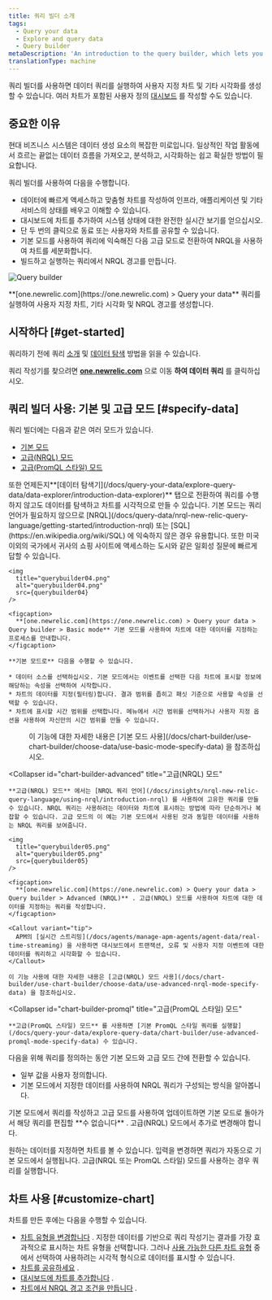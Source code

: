```yaml
---
title: 쿼리 빌더 소개
tags:
  - Query your data
  - Explore and query data
  - Query builder
metaDescription: 'An introduction to the query builder, which lets you run custom queries of your data, build charts and other visualizations, and share charts with others.'
translationType: machine
---
```





쿼리 빌더를 사용하면 데이터 쿼리를 실행하여 사용자 지정 차트 및 기타 시각화를 생성할 수 있습니다. 여러 차트가 포함된 사용자 정의 [대시보드](/docs/dashboards/manage-your-dashboard/manage-your-dashboard#dash-create-chart) 를 작성할 수도 있습니다.

## 중요한 이유

현대 비즈니스 시스템은 데이터 생성 요소의 복잡한 미로입니다. 일상적인 작업 활동에서 흐르는 끝없는 데이터 흐름을 가져오고, 분석하고, 시각화하는 쉽고 확실한 방법이 필요합니다.

쿼리 빌더를 사용하여 다음을 수행합니다.

* 데이터에 빠르게 액세스하고 맞춤형 차트를 작성하여 인프라, 애플리케이션 및 기타 서비스의 상태를 배우고 이해할 수 있습니다.
* 대시보드에 차트를 추가하여 시스템 상태에 대한 완전한 실시간 보기를 얻으십시오.
* 단 두 번의 클릭으로 동료 또는 사용자와 차트를 공유할 수 있습니다.
* 기본 모드를 사용하여 쿼리에 익숙해진 다음 고급 모드로 전환하여 NRQL을 사용하여 차트를 세분화합니다.
* 빌드하고 실행하는 쿼리에서 NRQL 경고를 만듭니다.

<img
  title="Query builder"
  alt="Query builder"
  src={introQueryBuilder}
/>

<figcaption>
  **[one.newrelic.com](https://one.newrelic.com) > Query your data** 쿼리를 실행하여 사용자 지정 차트, 기타 시각화 및 NRQL 경고를 생성합니다.
</figcaption>

## 시작하다 [#get-started]

쿼리하기 전에 쿼리 [소개](/docs/telemetry-data-platform/ingest-manage-data/understand-data/introduction-querying-new-relic-data/) 및 [데이터 탐색](/docs/query-your-data/explore-query-data/explore-data/introduction-data-explorer/) 방법을 읽을 수 있습니다.

쿼리 작성기를 찾으려면 **[one.newrelic.com](https://one.newrelic.com)** 으로 이동 **하여 데이터 쿼리** 를 클릭하십시오.

## 쿼리 빌더 사용: 기본 및 고급 모드 [#specify-data]

쿼리 빌더에는 다음과 같은 여러 모드가 있습니다.

* [기본 모드](/docs/chart-builder/use-chart-builder/choose-data/use-basic-mode-specify-data)
* [고급(NRQL) 모드](/docs/chart-builder/use-chart-builder/choose-data/use-advanced-nrql-mode-specify-data)
* [고급(PromQL 스타일) 모드](#chart-builder-promql)

<Callout variant="tip">
  또한 언제든지**[데이터 탐색기](/docs/query-your-data/explore-query-data/data-explorer/introduction-data-explorer)** 탭으로 전환하여 쿼리를 수행하지 않고도 데이터를 탐색하고 차트를 시각적으로 만들 수 있습니다.
</Callout>

<CollapserGroup>
  <Collapser
    id="chart-builder-basic"
    title="기본 모드"
  >
    기본 모드는 쿼리 언어가 필요하지 않으므로 [NRQL](/docs/query-data/nrql-new-relic-query-language/getting-started/introduction-nrql) 또는 [SQL](https://en.wikipedia.org/wiki/SQL) 에 익숙하지 않은 경우 유용합니다. 또한 미국 이외의 국가에서 귀사의 쇼핑 사이트에 액세스하는 도시와 같은 일회성 질문에 빠르게 답할 수 있습니다.

    <img
      title="querybuilder04.png"
      alt="querybuilder04.png"
      src={querybuilder04}
    />

    <figcaption>
      **[one.newrelic.com](https://one.newrelic.com) > Query your data > Query builder > Basic mode** 기본 모드를 사용하여 차트에 대한 데이터를 지정하는 프로세스를 안내합니다.
    </figcaption>

    **기본 모드로** 다음을 수행할 수 있습니다.

    * 데이터 소스를 선택하십시오. 기본 모드에서는 이벤트를 선택한 다음 차트에 표시할 정보에 해당하는 속성을 선택하여 시작합니다.
    * 차트의 데이터를 지정(필터링)합니다. 결과 범위를 좁히고 패싯 기준으로 사용할 속성을 선택할 수 있습니다.
    * 차트에 표시할 시간 범위를 선택합니다. 메뉴에서 시간 범위를 선택하거나 사용자 지정 옵션을 사용하여 자신만의 시간 범위를 만들 수 있습니다.
  </Collapser>

  <dd>
    이 기능에 대한 자세한 내용은 [기본 모드 사용](/docs/chart-builder/use-chart-builder/choose-data/use-basic-mode-specify-data) 을 참조하십시오.
  </dd>

  <Collapser
    id="chart-builder-advanced"
    title="고급(NRQL) 모드"
  >
    **고급(NRQL) 모드** 에서는 [NRQL 쿼리 언어](/docs/insights/nrql-new-relic-query-language/using-nrql/introduction-nrql) 를 사용하여 고유한 쿼리를 만들 수 있습니다. NRQL 쿼리는 사용하려는 데이터와 차트에 표시하는 방법에 따라 단순하거나 복잡할 수 있습니다. 고급 모드의 이 예는 기본 모드에서 사용된 것과 동일한 데이터를 사용하는 NRQL 쿼리를 보여줍니다.

    <img
      title="querybuilder05.png"
      alt="querybuilder05.png"
      src={querybuilder05}
    />

    <figcaption>
      **[one.newrelic.com](https://one.newrelic.com) > Query your data > Query builder > Advanced (NRQL)** . 고급(NRQL) 모드를 사용하여 차트에 대한 데이터를 지정하는 쿼리를 작성합니다.
    </figcaption>

    <Callout variant="tip">
      APM의 [실시간 스트리밍](/docs/agents/manage-apm-agents/agent-data/real-time-streaming) 을 사용하면 대시보드에서 트랜잭션, 오류 및 사용자 지정 이벤트에 대한 데이터를 쿼리하고 시각화할 수 있습니다.
    </Callout>

    이 기능 사용에 대한 자세한 내용은 [고급(NRQL) 모드 사용](/docs/chart-builder/use-chart-builder/choose-data/use-advanced-nrql-mode-specify-data) 을 참조하십시오.
  </Collapser>

  <Collapser
    id="chart-builder-promql"
    title="고급(PromQL 스타일) 모드"
  >
    **고급(PromQL 스타일) 모드** 를 사용하면 [기본 PromQL 스타일 쿼리를 실행할](/docs/query-your-data/explore-query-data/chart-builder/use-advanced-promql-mode-specify-data) 수 있습니다.
  </Collapser>
</CollapserGroup>

다음을 위해 쿼리를 정의하는 동안 기본 모드와 고급 모드 간에 전환할 수 있습니다.

* 일부 값을 사용자 정의합니다.
* 기본 모드에서 지정한 데이터를 사용하여 NRQL 쿼리가 구성되는 방식을 알아봅니다.

<Callout variant="important">
  기본 모드에서 쿼리를 작성하고 고급 모드를 사용하여 업데이트하면 기본 모드로 돌아가서 해당 쿼리를 편집할 **수 없습니다** . 고급(NRQL) 모드에서 추가로 변경해야 합니다.
</Callout>

원하는 데이터를 지정하면 차트를 볼 수 있습니다. 입력을 변경하면 쿼리가 자동으로 기본 모드에서 실행됩니다. 고급(NRQL 또는 PromQL 스타일) 모드를 사용하는 경우 쿼리를 실행합니다.

## 차트 사용 [#customize-chart]

차트를 만든 후에는 다음을 수행할 수 있습니다.

* [차트 유형을 변경합니다](/docs/chart-builder/use-chart-builder/use-charts/use-your-charts#change-appearance) . 지정한 데이터를 기반으로 쿼리 작성기는 결과를 가장 효과적으로 표시하는 차트 유형을 선택합니다. 그러나 [사용 가능한 다른 차트 유형](/docs/insights/use-insights-ui/manage-dashboards/insights-chart-types) 중에서 선택하여 사용하려는 시각적 형식으로 데이터를 표시할 수 있습니다.
* [차트를 공유하세요](/docs/chart-builder/use-chart-builder/use-charts/use-your-charts#share-charts) .
* [대시보드에 차트를 추가합니다](/docs/chart-builder/use-chart-builder/use-charts/use-your-charts#add-to-dashboard) .
* [차트에서 NRQL 경고 조건을 만듭니다](/docs/alerts-applied-intelligence/new-relic-alerts/alert-conditions/create-nrql-alert-conditions/#create-chart) .